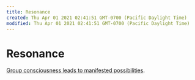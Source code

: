 ```yaml
---
title: Resonance
created: Thu Apr 01 2021 02:41:51 GMT-0700 (Pacific Daylight Time)
modified: Thu Apr 01 2021 02:41:51 GMT-0700 (Pacific Daylight Time)
---
```

# Resonance

[Group consciousness leads to manifested possibilities](https://www.theepochtimes.com/evidence-group-consciousness-may-have-a-physical-effect-on-the-world_1393821.html).